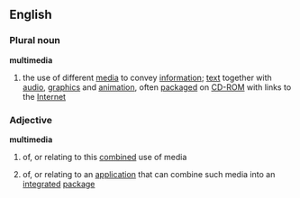 ==English==
===Plural noun===
{{wikipedia}}
'''multimedia'''
# the use of different [[media]] to convey [[information]]; [[text]] together with [[audio]], [[graphics]] and [[animation]], often [[package]]d on [[CD-ROM]] with links to the [[Internet]]
===Adjective===
'''multimedia'''
# of, or relating to this [[combine]]d use of media
#{{computing}} of, or relating to an [[application]] that can combine such media into an [[integrate]]d [[package]]